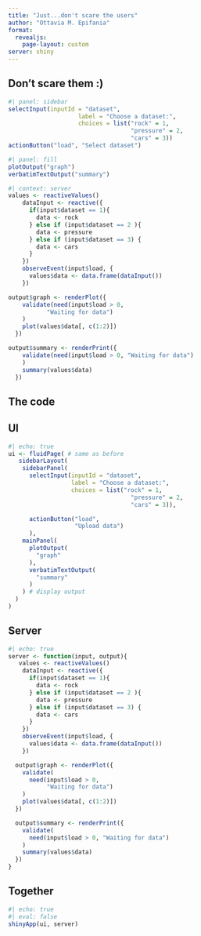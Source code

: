 ```yaml
---
title: "Just...don't scare the users"
author: "Ottavia M. Epifania"
format: 
  revealjs: 
    page-layout: custom
server: shiny
---
```




## Don't scare them :)

```r
#| panel: sidebar
selectInput(inputId = "dataset",
                    label = "Choose a dataset:",
                    choices = list("rock" = 1, 
                                   "pressure" = 2,
                                   "cars" = 3))
actionButton("load", "Select dataset")
```

```r
#| panel: fill
plotOutput("graph") 
verbatimTextOutput("summary")
```

```r
#| context: server
values <- reactiveValues()
    dataInput <- reactive({
      if(input$dataset == 1){
        data <- rock
      } else if (input$dataset == 2 ){
        data <- pressure
      } else if (input$dataset == 3) {
        data <- cars
      }
    })
    observeEvent(input$load, {
      values$data <- data.frame(dataInput())
    })

output$graph <- renderPlot({
    validate(need(input$load > 0, 
           "Waiting for data") 
    )
    plot(values$data[, c(1:2)])
  })

output$summary <- renderPrint({
    validate(need(input$load > 0, "Waiting for data") 
    )
    summary(values$data)
  })
```

## The code 


::: {.panel-tabset}

## UI 

```r
#| echo: true
ui <- fluidPage( # same as before
   sidebarLayout(
    sidebarPanel(
      selectInput(inputId = "dataset",
                  label = "Choose a dataset:",
                  choices = list("rock" = 1, 
                                   "pressure" = 2,
                                   "cars" = 3)),

      actionButton("load", 
                   "Upload data")
      ),
    mainPanel(
      plotOutput(
        "graph"
      ),
      verbatimTextOutput(
        "summary"
      )
    ) # display output
  )
)
```


## Server 

```r
#| echo: true
server <- function(input, output){
   values <- reactiveValues()
    dataInput <- reactive({
      if(input$dataset == 1){
        data <- rock
      } else if (input$dataset == 2 ){
        data <- pressure
      } else if (input$dataset == 3) {
        data <- cars
      }
    })
    observeEvent(input$load, {
      values$data <- data.frame(dataInput())
    })

  output$graph <- renderPlot({
    validate( 
      need(input$load > 0, 
           "Waiting for data") 
    )
    plot(values$data[, c(1:2)])
  })

  output$summary <- renderPrint({
    validate(
      need(input$load > 0, "Waiting for data") 
    )
    summary(values$data)
  })
}
```


## Together


```r
#| echo: true
#| eval: false
shinyApp(ui, server)
```

:::


